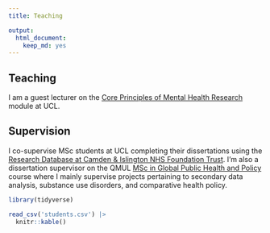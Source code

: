 ```yaml
---
title: Teaching

output:
  html_document:
    keep_md: yes
---
```

## Teaching
I am a guest lecturer on the [Core Principles of Mental Health Research](https://www.ucl.ac.uk/module-catalogue/modules/core-principles-of-mental-health-research-PSBS0002) module at UCL. 

## Supervision
I co-supervise MSc students at UCL completing their dissertations using the [Research Database at Camden & Islington NHS Foundation Trust](https://www.candi.nhs.uk/health-professionals/research/ci-research-database). I'm also a dissertation supervisor on the QMUL [MSc in Global Public Health and Policy](https://www.qmul.ac.uk/postgraduate/taught/coursefinder/courses/global-public-health-and-policy-msc) course where I mainly supervise projects pertaining to secondary data analysis, substance use disorders, and comparative health policy.  

```r
library(tidyverse)

read_csv('students.csv') |> 
  knitr::kable()
```
